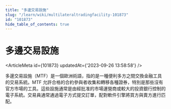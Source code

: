 ```yaml
---
title: "多邊交易設施"
slug: "/learn/wiki/multilateraltradingfacility-101873"
id: "101873"
hide_table_of_contents: true
---
```



# 多邊交易設施

<ArticleMeta id={101873} updatedAt={'2023-09-26 13:58:58'} />
<div className='border-solid border-b border-t-0 my-4 border-[var(--ifm-color-gray-300)]' />

多邊交易設施（MTF）是一個歐洲術語，指的是一種便利多方之間交換金融工具的交易系統。MTF 允許合格的合約參與者收集和轉移各種證券，特別是那些沒有官方市場的工具。這些設施通常是由經批准的市場運營商或較大的投資銀行控制的電子系統。交易員通常通過電子方式提交訂單，配對軟件引擎將買方與賣方進行匹配。
